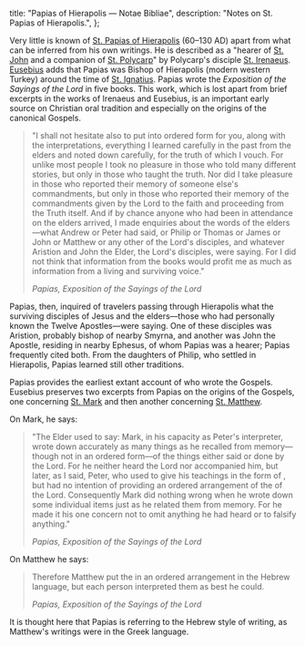   title: "Papias of Hierapolis — Notae Bibliae",
  description: "Notes on St. Papias of Hierapolis.",
};

<Initial text="Papias of Hierapolis"/>

Very little is known of [St. Papias of Hierapolis](/glossary/names#papias) (60–130 AD) apart from what can be inferred from his own writings. He is described as a "hearer of [St. John](/people/saints/apostles/john) and a companion of [St. Polycarp](/people/saints/apostolic-fathers/polycarp-of-smyrna)" by Polycarp's disciple [St. Irenaeus](/people/saints/greek-fathers/irenaeus-of-lyon). [Eusebius](/people/scholars/eusebius) adds that Papias was Bishop of Hierapolis (modern western Turkey) around the time of [St. Ignatius](/people/saints/apostolic-fathers/ignatius-of-antioch). Papias wrote the *Exposition of the Sayings of the Lord* in five books. This work, which is lost apart from brief excerpts in the works of Irenaeus and Eusebius, is an important early source on Christian oral tradition and especially on the origins of the canonical Gospels.

> "I shall not hesitate also to put into ordered form for you, along with the interpretations, everything I learned carefully in the past from the elders and noted down carefully, for the truth of which I vouch. For unlike most people I took no pleasure in those who told many different stories, but only in those who taught the truth. Nor did I take pleasure in those who reported their memory of someone else's commandments, but only in those who reported their memory of the commandments given by the Lord to the faith and proceeding from the Truth itself. And if by chance anyone who had been in attendance on the elders arrived, I made enquiries about the words of the elders—what Andrew or Peter had said, or Philip or Thomas or James or John or Matthew or any other of the Lord's disciples, and whatever Aristion and John the Elder, the Lord's disciples, were saying. For I did not think that information from the books would profit me as much as information from a living and surviving voice."
>
> <cite>Papias, *Exposition of the Sayings of the Lord*</cite>

Papias, then, inquired of travelers passing through Hierapolis what the surviving disciples of Jesus and the elders—those who had personally known the Twelve Apostles—were saying. One of these disciples was Aristion, probably bishop of nearby Smyrna, and another was John the Apostle, residing in nearby Ephesus, of whom Papias was a hearer; Papias frequently cited both. From the daughters of Philip, who settled in Hierapolis, Papias learned still other traditions.

Papias provides the earliest extant account of who wrote the Gospels. Eusebius preserves two excerpts from Papias on the origins of the Gospels, one concerning [St. Mark](/people/saints/evangelists/mark) and then another concerning [St. Matthew](/people/saints/apostles/matthew).

On Mark, he says:

> "The Elder used to say: Mark, in his capacity as Peter's interpreter, wrote down accurately as many things as he recalled from memory—though not in an ordered form—of the things either said or done by the Lord. For he neither heard the Lord nor accompanied him, but later, as I said, Peter, who used to give his teachings in the form of *<Definition lang="greek" anchor="khreia" text="khreiai"/>*, but had no intention of providing an ordered arrangement of the *<Definition lang="greek" anchor="logia" text="logia" />* of the Lord. Consequently Mark did nothing wrong when he wrote down some individual items just as he related them from memory. For he made it his one concern not to omit anything he had heard or to falsify anything."
>
> <cite>Papias, *Exposition of the Sayings of the Lord*</cite>

On Matthew he says:

> Therefore Matthew put the *<Definition lang="greek" anchor="logia" text="logia" />* in an ordered arrangement in the Hebrew language, but each person interpreted them as best he could.
>
> <cite>Papias, *Exposition of the Sayings of the Lord*</cite>

It is thought here that Papias is referring to the Hebrew style of writing, as Matthew's writings were in the Greek language.
